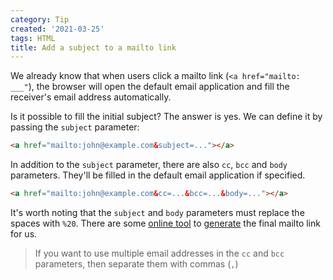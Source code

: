 ```yaml
---
category: Tip
created: '2021-03-25'
tags: HTML
title: Add a subject to a mailto link
---
```


We already know that when users click a mailto link (`<a href="mailto: ___"`), the browser will open the default email application and fill the receiver's email address automatically.

Is it possible to fill the initial subject? The answer is yes. We can define it by passing the `subject` parameter:

```html
<a href="mailto:john@example.com&subject=..."></a>
```

In addition to the `subject` parameter, there are also `cc`, `bcc` and `body` parameters. They'll be filled in the default email application if specified.

```html
<a href="mailto:john@example.com&cc=...&bcc=...&body=..."></a>
```

It's worth noting that the `subject` and `body` parameters must replace the spaces with `%20`. There are some [online tool](https://mailtolinkgenerator.com) to [generate](https://mailtolink.me) the final mailto link for us.

> If you want to use multiple email addresses in the `cc` and `bcc` parameters, then separate them with commas (`,`)
